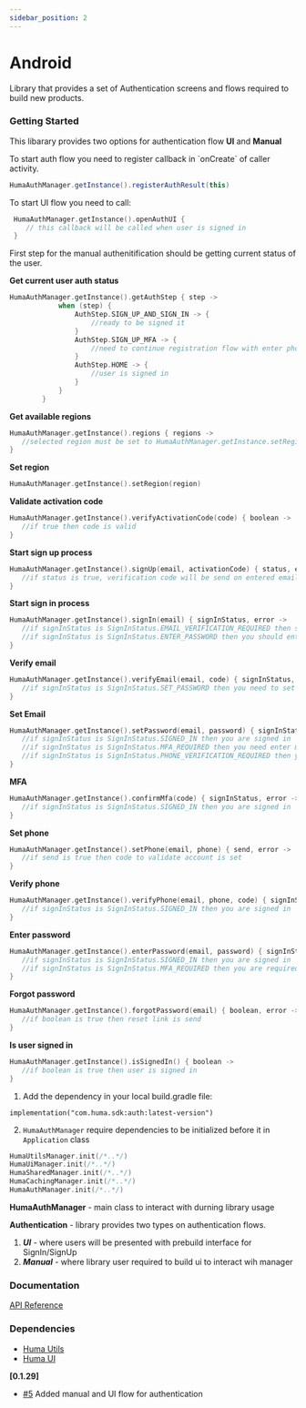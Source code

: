 ```yaml
---
sidebar_position: 2
---
```




# Android
Library that provides a set of Authentication screens and flows required to build new products.

### Getting Started
<Tabs>
<TabItem value="example" label="Example" default>

   This libarary provides two options for authentication flow **UI** and **Manual**

<Tabs>
   <TabItem value="ui" label="UI" default>
      To start auth flow you need to register callback in `onCreate` of caller activity.

``` java
HumaAuthManager.getInstance().registerAuthResult(this)
```

To start UI flow you need to call:

``` kotlin
 HumaAuthManager.getInstance().openAuthUI {
    // this callback will be called when user is signed in
 }
```

   </TabItem>
<TabItem value="manual" label="Manual">

First step for the manual authenitification should be getting current status of the user.

**Get current user auth status**

```kotlin
HumaAuthManager.getInstance().getAuthStep { step ->
            when (step) {
                AuthStep.SIGN_UP_AND_SIGN_IN -> {
                    //ready to be signed it
                }
                AuthStep.SIGN_UP_MFA -> {
                    //need to continue registration flow with enter phone step HumaAuthManager.getInstance().setPhone(email,phone)
                }
                AuthStep.HOME -> {
                    //user is signed in
                }
            }
        }
```

**Get available regions**

```kotlin
HumaAuthManager.getInstance().regions { regions ->
   //selected region must be set to HumaAuthManager.getInstance.setRegion(region)
}
```

**Set region**

```kotlin
HumaAuthManager.getInstance().setRegion(region)
```

**Validate activation code**

```kotlin
HumaAuthManager.getInstance().verifyActivationCode(code) { boolean ->
   //if true then code is valid
}
```

**Start sign up process**

```kotlin
HumaAuthManager.getInstance().signUp(email, activationCode) { status, error ->
   //if status is true, verification code will be send on entered email
}
```

**Start sign in process**

```kotlin
HumaAuthManager.getInstance().signIn(email) { signInStatus, error ->
   //if signInStatus is SignInStatus.EMAIL_VERIFICATION_REQUIRED then should verify your email
   //if signInStatus is SignInStatus.ENTER_PASSWORD then you should enter password
}
```

**Verify email**

```kotlin
HumaAuthManager.getInstance().verifyEmail(email, code) { signInStatus, error ->
   //if signInStatus is SignInStatus.SET_PASSWORD then you need to set password for user
}
```

**Set Email**

```kotlin
HumaAuthManager.getInstance().setPassword(email, password) { signInStatus, error ->
   //if signInStatus is SignInStatus.SIGNED_IN then you are signed in
   //if signInStatus is SignInStatus.MFA_REQUIRED then you need enter mfa code that was send to your phone
   //if signInStatus is SignInStatus.PHONE_VERIFICATION_REQUIRED then you need to set your phone
}
```

**MFA**

```kotlin
HumaAuthManager.getInstance().confirmMfa(code) { signInStatus, error ->
   //if signInStatus is SignInStatus.SIGNED_IN then you are signed in
}
```

**Set phone**

```kotlin
HumaAuthManager.getInstance().setPhone(email, phone) { send, error ->
   //if send is true then code to validate account is set
}
```

**Verify phone**

```kotlin
HumaAuthManager.getInstance().verifyPhone(email, phone, code) { signInStatus, error ->
   //if signInStatus is SignInStatus.SIGNED_IN then you are signed in
}
```

**Enter password**

```kotlin
HumaAuthManager.getInstance().enterPassword(email, password) { signInStatus, error ->
   //if signInStatus is SignInStatus.SIGNED_IN then you are signed in
   //if signInStatus is SignInStatus.MFA_REQUIRED then you are required to enter mfa
}
```

**Forgot password**

```kotlin
HumaAuthManager.getInstance().forgotPassword(email) { boolean, error ->
   //if boolean is true then reset link is send
}
```

**Is user signed in**

```kotlin
HumaAuthManager.getInstance().isSignedIn() { boolean ->
   //if boolean is true then user is signed in
}
```
</TabItem>
</Tabs>
</TabItem>
<TabItem value="installing" label="Installing">

  1. Add the dependency in your local build.gradle file:
  
  ```
  implementation("com.huma.sdk:auth:latest-version")
  ```

  2. `HumaAuthManager` require dependencies to be initialized before it in `Application` class

  ```kotlin
  HumaUtilsManager.init(/*..*/)
  HumaUiManager.init(/*..*/)
  HumaSharedManager.init(/*..*/)
  HumaCachingManager.init(/*..*/)
  HumaAuthManager.init(/*..*/)
  ```

</TabItem>
<TabItem value="readme" label="Readme">

**HumaAuthManager** - main class to interact with durning library usage

**Authentication** - library provides two types on authentication flows.
  1. ***UI*** - where users will be presented with prebuild interface for SignIn/SignUp
  2. ***Manual*** - where library user required to build ui to interact wih manager

   
### Documentation
[API Reference](https://github.com/huma-engineering/huma-android-sdk/releases)

### Dependencies
- [Huma Utils](../Utilities/Android.mdx)
- [Huma UI](../UI/Android.mdx)

</TabItem>
<TabItem value="changelog" label="Changelog">

 **[0.1.29]**
 
  - [#5](https://github.com/huma-engineering/huma-android-sdk/pull/5) Added manual and UI flow for authentication
  
</TabItem>
</Tabs>

